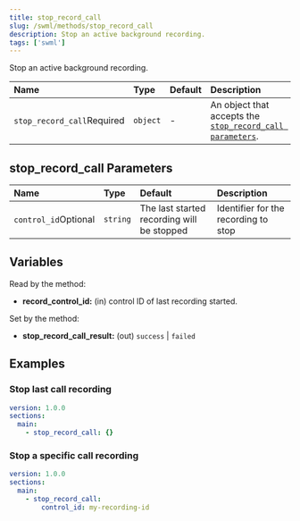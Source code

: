 ```yaml
---
title: stop_record_call
slug: /swml/methods/stop_record_call
description: Stop an active background recording.
tags: ['swml']
---
```


Stop an active background recording.

| Name                                                             | Type     | Default | Description                                                                               |
|:-----------------------------------------------------------------|:---------|:--------|:------------------------------------------------------------------------------------------|
| `stop_record_call`<span className="required-arg">Required</span> | `object` | -       | An object that accepts the [`stop_record_call parameters`](#stop_record_call-parameters). |

## **stop_record_call Parameters**

| Name                                                       | Type     | Default                                    | Description                          |
|:-----------------------------------------------------------|:---------|:-------------------------------------------|:-------------------------------------|
| `control_id`<span className="optional-arg">Optional</span> | `string` | The last started recording will be stopped | Identifier for the recording to stop |

## **Variables**

Read by the method:

- **record_control_id:** (in) control ID of last recording started.

Set by the method:

- **stop_record_call_result:** (out) `success` | `failed`

## **Examples**

### Stop last call recording

```yaml andJson
version: 1.0.0
sections:
  main:
    - stop_record_call: {}
```

### Stop a specific call recording

```yaml andJson
version: 1.0.0
sections:
  main:
    - stop_record_call:
        control_id: my-recording-id
```
